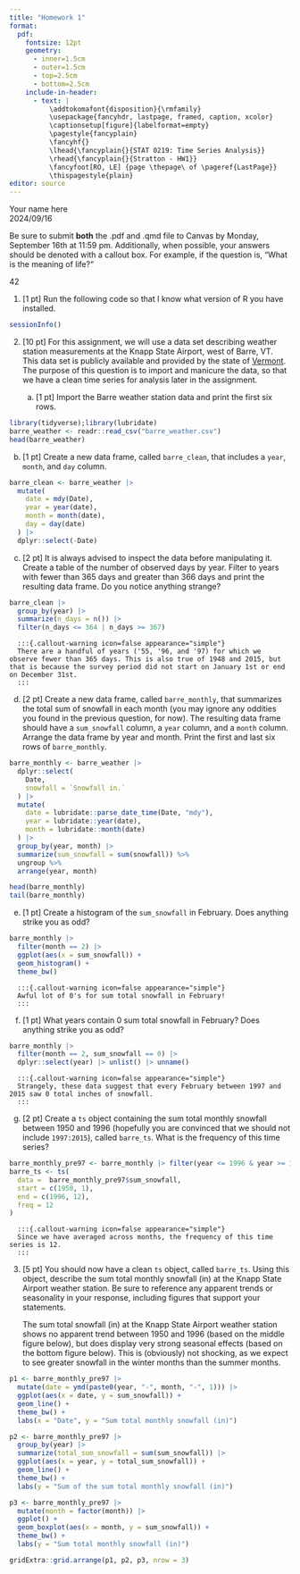 ```yaml
---
title: "Homework 1"
format:
  pdf:
    fontsize: 12pt
    geometry:
      - inner=1.5cm
      - outer=1.5cm
      - top=2.5cm
      - bottom=2.5cm
    include-in-header:
      - text: |
          \addtokomafont{disposition}{\rmfamily}
          \usepackage{fancyhdr, lastpage, framed, caption, xcolor}
          \captionsetup[figure]{labelformat=empty}
          \pagestyle{fancyplain}
          \fancyhf{}
          \lhead{\fancyplain{}{STAT 0219: Time Series Analysis}}
          \rhead{\fancyplain{}{Stratton - HW1}}
          \fancyfoot[RO, LE] {page \thepage\ of \pageref{LastPage}}
          \thispagestyle{plain}
editor: source
---
```

<!-- Note: the YAML header is everything above this line. -->
\vspace{-3in}
\textbf{Name:} Your name here  
\textbf{Due:} 2024/09/16
\vspace{1.5in}

Be sure to submit **both** the .pdf and .qmd file to Canvas by Monday, September 16th at 11:59 pm. Additionally, when possible, your answers should be denoted with a callout box. For example, if the question is, "What is the meaning of life?"

:::{.callout-warning icon=false appearance="simple"}
42
:::

1. [1 pt] Run the following code so that I know what version of R you have installed.

```r
sessionInfo()
```

2. [10 pt] For this assignment, we will use a data set describing weather station measurements at the Knapp State Airport, west of Barre, VT. This data set is publicly available and provided by the state of [Vermont](https://data.vermont.gov/Environment/Weather-At-Barre-Montpelier-Knapp-State-Airport-VT/x9j3-6igb/about_data). The purpose of this question is to import and manicure the data, so that we have a clean time series for analysis later in the assignment. 

   a) [1 pt] Import the Barre weather station data and print the first six rows. 
   
```r
library(tidyverse);library(lubridate)
barre_weather <- readr::read_csv("barre_weather.csv")
head(barre_weather)
```
      
   b) [1 pt] Create a new data frame, called `barre_clean`, that includes a `year`, `month`, and `day` column. 
   
```r
barre_clean <- barre_weather |>
  mutate(
    date = mdy(Date),
    year = year(date),
    month = month(date),
    day = day(date)
  ) |>
  dplyr::select(-Date)
```
      
   c) [2 pt] It is always advised to inspect the data before manipulating it. Create a table of the number of observed days by year. Filter to years with fewer than 365 days and greater than 366 days and print the resulting data frame. Do you notice anything strange?
   
```r
barre_clean |>
  group_by(year) |>
  summarize(n_days = n()) |>
  filter(n_days <= 364 | n_days >= 367)
``` 

      :::{.callout-warning icon=false appearance="simple"}
      There are a handful of years ('55, '96, and '97) for which we observe fewer than 365 days. This is also true of 1948 and 2015, but that is because the survey period did not start on January 1st or end on December 31st.
      :::
   
   d) [2 pt] Create a new data frame, called `barre_monthly`, that summarizes the total sum of snowfall in each month (you may ignore any oddities you found in the previous question, for now). The resulting data frame should have a `sum_snowfall` column, a `year` column, and a `month` column. Arrange the data frame by year and month. Print the first and last six rows of `barre_monthly`.
   
```r
barre_monthly <- barre_weather |>
  dplyr::select(
    Date,
    snowfall = `Snowfall in.`
  ) |>
  mutate(
    date = lubridate::parse_date_time(Date, "mdy"),
    year = lubridate::year(date),
    month = lubridate::month(date)
  ) |>
  group_by(year, month) |>
  summarize(sum_snowfall = sum(snowfall)) %>%
  ungroup %>%
  arrange(year, month)

head(barre_monthly)
tail(barre_monthly)
```

   e) [1 pt] Create a histogram of the `sum_snowfall` in February. Does anything strike you as odd?
   
```r
barre_monthly |>
  filter(month == 2) |>
  ggplot(aes(x = sum_snowfall)) +
  geom_histogram() + 
  theme_bw()
```

      :::{.callout-warning icon=false appearance="simple"}
      Awful lot of 0's for sum total snowfall in February!
      :::

   f) [1 pt] What years contain 0 sum total snowfall in February? Does anything strike you as odd?
   
```r
barre_monthly |>
  filter(month == 2, sum_snowfall == 0) |>
  dplyr::select(year) |> unlist() |> unname()
```

      :::{.callout-warning icon=false appearance="simple"}
      Strangely, these data suggest that every February between 1997 and 2015 saw 0 total inches of snowfall. 
      :::

   g) [2 pt] Create a `ts` object containing the sum total monthly snowfall between 1950 and 1996 (hopefully you are convinced that we should not include `1997:2015`), called `barre_ts`. What is the frequency of this time series?
   
```r
barre_monthly_pre97 <- barre_monthly |> filter(year <= 1996 & year >= 1950)
barre_ts <- ts(
  data =  barre_monthly_pre97$sum_snowfall,
  start = c(1950, 1),
  end = c(1996, 12),
  freq = 12
)
```

      :::{.callout-warning icon=false appearance="simple"}
      Since we have averaged across months, the frequency of this time series is 12.
      :::

3. [5 pt] You should now have a clean `ts` object, called `barre_ts`. Using this object, describe the sum total monthly snowfall (in) at the Knapp State Airport weather station. Be sure to reference any apparent trends or seasonality in your response, including figures that support your statements. 

   :::{.callout-warning icon=false appearance="simple"}
   The sum total snowfall (in) at the Knapp State Airport weather station shows no apparent trend between 1950 and 1996 (based on the middle figure below), but does display very strong seasonal effects (based on the bottom figure below). This is (obviously) not shocking, as we expect to see greater snowfall in the winter months than the summer months.  
   :::
   
```r
p1 <- barre_monthly_pre97 |>
  mutate(date = ymd(paste0(year, "-", month, "-", 1))) |>
  ggplot(aes(x = date, y = sum_snowfall)) +
  geom_line() +
  theme_bw() +
  labs(x = "Date", y = "Sum total monthly snowfall (in)")

p2 <- barre_monthly_pre97 |>
  group_by(year) |>
  summarize(total_sum_snowfall = sum(sum_snowfall)) |>
  ggplot(aes(x = year, y = total_sum_snowfall)) +
  geom_line() +
  theme_bw() +
  labs(y = "Sum of the sum total monthly snowfall (in)")

p3 <- barre_monthly_pre97 |>
  mutate(month = factor(month)) |>
  ggplot() + 
  geom_boxplot(aes(x = month, y = sum_snowfall)) +
  theme_bw() +
  labs(y = "Sum total monthly snowfall (in)")

gridExtra::grid.arrange(p1, p2, p3, nrow = 3)
```
   
   
   
   
   
   


   